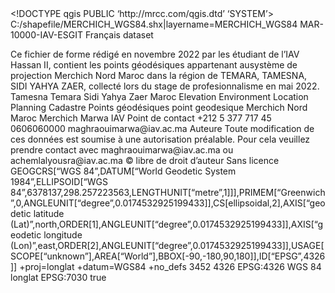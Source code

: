 <!DOCTYPE qgis PUBLIC 'http://mrcc.com/qgis.dtd' 'SYSTEM'>
<qgis version="3.18.2-Zürich">
  <identifier>C:/shapefile/MERCHICH_WGS84.shx|layername=MERCHICH_WGS84</identifier>
  <parentidentifier>MAR-10000-IAV-ESGIT</parentidentifier>
  <language>Français</language>
  <type>dataset</type>
  <title>Points Merchich</title>
  <abstract>Ce fichier de forme rédigé en novembre 2022 par les étudiant de l'IAV Hassan II, contient les points géodésiques appartenant ausystème de projection Merchich Nord Maroc dans la région de TEMARA, TAMESNA, SIDI YAHYA ZAER, collecté lors du stage de profesionnalisme en mai 2022.</abstract>
  <keywords vocabulary="Situation géographique">
    <keyword>Tamesna</keyword>
    <keyword> Temara</keyword>
    <keyword> Sidi Yahya Zaer</keyword>
    <keyword> Maroc</keyword>
  </keywords>
  <keywords vocabulary="gmd:topicCategory">
    <keyword>Elevation</keyword>
    <keyword>Environment</keyword>
    <keyword>Location</keyword>
    <keyword>Planning Cadastre</keyword>
  </keywords>
  <keywords vocabulary="géodésie">
    <keyword>Points géodésiques</keyword>
    <keyword> point geodesique</keyword>
  </keywords>
  <keywords vocabulary="projection">
    <keyword>Merchich Nord Maroc</keyword>
    <keyword> Merchich</keyword>
  </keywords>
  <contact>
    <name>Marwa</name>
    <organization>IAV</organization>
    <position>Point de
contact</position>
    <voice>+212 5 377 717 45</voice>
    <fax>0606060000</fax>
    <email>maghraouimarwa@iav.ac.ma</email>
    <role>Auteure</role>
  </contact>
  <links/>
  <fees></fees>
  <constraints type="Containte de modification">Toute modification de ces données est soumise à une autorisation
préalable. Pour cela veuillez prendre contact avec maghraouimarwa@iav.ac.ma ou achemlalyousra@iav.ac.ma</constraints>
  <rights>© libre de droit d'auteur</rights>
  <rights></rights>
  <license>Sans licence</license>
  <encoding></encoding>
  <crs>
    <spatialrefsys>
      <wkt>GEOGCRS["WGS 84",DATUM["World Geodetic System 1984",ELLIPSOID["WGS 84",6378137,298.257223563,LENGTHUNIT["metre",1]]],PRIMEM["Greenwich",0,ANGLEUNIT["degree",0.0174532925199433]],CS[ellipsoidal,2],AXIS["geodetic latitude (Lat)",north,ORDER[1],ANGLEUNIT["degree",0.0174532925199433]],AXIS["geodetic longitude (Lon)",east,ORDER[2],ANGLEUNIT["degree",0.0174532925199433]],USAGE[SCOPE["unknown"],AREA["World"],BBOX[-90,-180,90,180]],ID["EPSG",4326]]</wkt>
      <proj4>+proj=longlat +datum=WGS84 +no_defs</proj4>
      <srsid>3452</srsid>
      <srid>4326</srid>
      <authid>EPSG:4326</authid>
      <description>WGS 84</description>
      <projectionacronym>longlat</projectionacronym>
      <ellipsoidacronym>EPSG:7030</ellipsoidacronym>
      <geographicflag>true</geographicflag>
    </spatialrefsys>
  </crs>
  <extent>
    <spatial miny="33.75806976599999842" dimensions="2" maxx="-6.81186510700000003" minx="-7.03322071000000015" maxy="33.94172758399999879" minz="70" maxz="99" crs="EPSG:4326"/>
    <temporal>
      <period>
        <start></start>
        <end></end>
      </period>
    </temporal>
  </extent>
</qgis>

